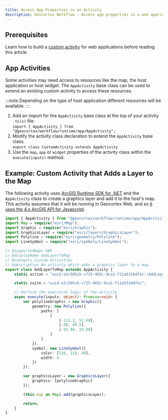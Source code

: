 ```yaml
---
title: Access App Properties in an Activity
description: Geocortex Workflow - Access app properties in a web applications workflow activity
---
```


## Prerequisites

Learn how to build a [custom activity](implement-custom-activity-web.mdx) for web applications before reading this article.

## App Activities

Some activities may need access to resources like the map, the host application or host widget. The `AppActivity` base class can be used to extend an existing custom activity to access these resources.

:::note
Depending on the type of host application different resources will be available.
:::

1. Add an import for the `AppActivity` base class at the top of your activity `.ts(x)` file.  
   `import { AppActivity } from "@geocortex/workflow/runtime/app/AppActivity";`
1. Modify the activity class declaration to extend the `AppActivity` base class.  
   `export class CustomActivity extends AppActivity`
1. Use the `map`, `app` or `widget` properties of the activity class within the `execute(inputs)` method.

## Example: Custom Activity that Adds a Layer to the Map

The following activity uses [ArcGIS Runtime SDK for .NET](integrating-the-esri-api-web.mdx) and the `AppActivity` class to create a graphics layer and add it to the host's map. This activity assumes that it will be running in Geocortex Web, and so [it uses the 4.x ArcGIS API for Javascript](integrating-the-esri-api-web.mdx#change-the-api-version-used-by-the-activity-sdk).

```typescript
import { AppActivity } from "@geocortex/workflow/runtime/app/AppActivity";
import Map = require("esri/Map");
import Graphic = require("esri/Graphic");
import GraphicsLayer = require("esri/layers/GraphicsLayer");
import Polyline = require("esri/geometry/Polyline");
import LineSymbol = require("esri/symbols/LineSymbol");

// @supportedApps GWV
// @displayName AddLayerToMap
// @category Custom Activities
// @description An activity which adds a graphics layer to a map.
export class AddLayerToMap extends AppActivity {
    static action = "uuid:a1c505cb-c725-465c-9ca1-f11a5316dfec::AddLayerToMap";

    static suite = "uuid:a1c505cb-c725-465c-9ca1-f11a5316dfec";

    // Perform the execution logic of the activity.
    async execute(inputs: object): Promise<void> {
        var polylineGraphic = new Graphic({
            geometry: new Polyline({
                paths: [
                    [
                        [-111.3, 52.68],
                        [-98, 49.5],
                        [-93.94, 29.89]
                    ]
                ]
            }),
            symbol: new LineSymbol({
                color: [226, 119, 40],
                width: 4
            })
        });

        var graphicsLayer = new GraphicsLayer({
            graphics: [polylineGraphic]
        });

        (this.map as Map).add(graphicsLayer);

        return;
    }
}
```
